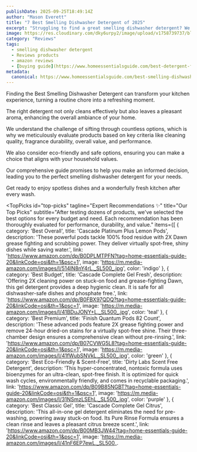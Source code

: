 ```yaml
---
publishDate: 2025-09-25T18:49:14Z
author: "Mason Everett"
title: "7 Best Smelling Dishwasher Detergent of 2025"
excerpt: "Struggling to find a great smelling dishwasher detergent? We evaluated top options for clean dishes and a fresh kitchen. Discover the perfect one for your home."
image: https://res.cloudinary.com/dky6urpy2/image/upload/v1758739737/blog_image_1758739737_eopomj.webp
category: "Reviews"
tags:
  - smelling dishwasher detergent
  - Reviews products
  - amazon reviews
  - [buying guide](https://www.homeessentialsguide.com/best-detergent-for-dishwasher)
metadata:
  canonical: https://www.homeessentialsguide.com/best-smelling-dishwasher-detergent
---
```



<p>Finding the Best Smelling Dishwasher Detergent can transform your kitchen experience, turning a routine chore into a refreshing moment.</p>
<p>The right detergent not only cleans effectively but also leaves a pleasant aroma, enhancing the overall ambiance of your home.</p>
<p>We understand the challenge of sifting through countless options, which is why we meticulously evaluate products based on key criteria like cleaning quality, fragrance durability, overall value, and performance.</p>
<p>We also consider eco-friendly and safe options, ensuring you can make a choice that aligns with your household values.</p>
<p>Our comprehensive guide promises to help you make an informed decision, leading you to the perfect smelling dishwasher detergent for your needs.</p>
<p>Get ready to enjoy spotless dishes and a wonderfully fresh kitchen after every wash.</p>

<TopPicks
  id="top-picks"
  tagline="Expert Recommendations ✨"
  title="Our Top Picks"
  subtitle="After testing dozens of products, we've selected the best options for every budget and need. Each recommendation has been thoroughly evaluated for performance, durability, and value."
  items={[
    {
      category: 'Best Overall',
      title: 'Cascade Platinum Plus Lemon Pods',
      description: 'These powerful pods tackle 100% food residue with 2X Dawn grease fighting and scrubbing power. They deliver virtually spot-free, shiny dishes while saving water.',
      link: 'https://www.amazon.com/dp/B0DPLMTPFN?tag=home-essentials-guide-20&linkCode=osi&th=1&psc=1',
      image: 'https://m.media-amazon.com/images/I/514lN8nY4rL._SL500_.jpg',
      color: 'indigo'
    },
    {
      category: 'Best Budget',
      title: 'Cascade Complete Gel Fresh',
      description: 'Offering 2X cleaning power on stuck-on food and grease-fighting Dawn, this gel detergent provides a deep hygienic clean. It is safe for all dishwasher-safe dishes and phosphate free.',
      link: 'https://www.amazon.com/dp/B0FBX97QDQ?tag=home-essentials-guide-20&linkCode=osi&th=1&psc=1',
      image: 'https://m.media-amazon.com/images/I/41BDuJONY+L._SL500_.jpg',
      color: 'teal'
    },
    {
      category: 'Best Premium',
      title: 'Finish Quantum Pods 82 Count',
      description: 'These advanced pods feature 2X grease fighting power and remove 24-hour dried-on stains for a virtually spot-free shine. Their three-chamber design ensures a comprehensive clean without pre-rinsing.',
      link: 'https://www.amazon.com/dp/B07CVWG5L8?tag=home-essentials-guide-20&linkCode=osi&th=1&psc=1',
      image: 'https://m.media-amazon.com/images/I/41fWubSNVkL._SL500_.jpg',
      color: 'green'
    },
    {
      category: 'Best Eco-Friendly & Scent-Free',
      title: 'Dirty Labs Scent Free Detergent',
      description: 'This hyper-concentrated, nontoxic formula uses bioenzymes for an ultra-clean, spot-free finish. It is optimized for quick wash cycles, environmentally friendly, and comes in recyclable packaging.',
      link: 'https://www.amazon.com/dp/B09B85NGBT?tag=home-essentials-guide-20&linkCode=osi&th=1&psc=1',
      image: 'https://m.media-amazon.com/images/I/31NSmzLSEhL._SL500_.jpg',
      color: 'purple'
    },
    {
      category: 'Best Classic Gel',
      title: 'Cascade Complete Gel Citrus',
      description: 'This all-in-one gel detergent eliminates the need for pre-washing, powering away stuck-on food. Its Pure Rinse Formula ensures a clean rinse and leaves a pleasant citrus breeze scent.',
      link: 'https://www.amazon.com/dp/B00MB3JW44?tag=home-essentials-guide-20&linkCode=osi&th=1&psc=1',
      image: 'https://m.media-amazon.com/images/I/41nF6EP7ewL._SL500_.